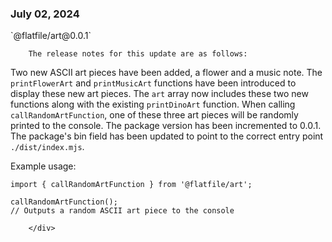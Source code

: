 ### July 02, 2024

<div style={{ display: "table", width: "auto" }}>

  <div style={{ display: "table-row", width: "auto" }}>
      <Snippet file="chips/wrappers.mdx" />
        <div style={{ float: "left", display: "table-column", paddingLeft: "30px", width: "calc(80% - 30px)" }}>
        `@flatfile/art@0.0.1`

        The release notes for this update are as follows:

Two new ASCII art pieces have been added, a flower and a music note. The `printFlowerArt` and `printMusicArt` functions have been introduced to display these new art pieces. The `art` array now includes these two new functions along with the existing `printDinoArt` function. When calling `callRandomArtFunction`, one of these three art pieces will be randomly printed to the console. The package version has been incremented to 0.0.1. The package's bin field has been updated to point to the correct entry point `./dist/index.mjs`.

Example usage:

```
import { callRandomArtFunction } from '@flatfile/art';

callRandomArtFunction();
// Outputs a random ASCII art piece to the console
```
        </div>
  </div>

</div>
